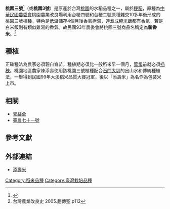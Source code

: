 {{Infobox Cultivar
| name = 桃園三號
| image = 
| image_width = 200px
| image_caption = 
| genus = [[稻属|稻属]] ''Oryza''
| species = [[稻|稻]] ''O. sativa''
| hybrid = 台稉4號（母本）、台稉2號（父本）
| group = [[粳稻|粳稻]] ''O. s.'' ssp. ''japonica''
| cultivar = 桃園三號（原品系代號台農育72017號）
| marketing_names = 新香米
| origin = {{ROC-TW}}
| subdivision = [[台農71號|台農71號]]<ref>{{Cite web |url = https://www.newsmarket.com.tw/blog/2545/ |title = 經典好米 幕後秘辛！芋香米的瑜亮之爭 |author = 汪文豪 |date = 2011-10-16 |publisher = 上下游News&Market新聞市集 |language = zh-tw |accessdate = 2016-09-12 |quote = 台農71號與桃園3號均是農委會農業試驗所郭益全與陳治官博士於1990年代初期進行雜交的稻米品種。這是有鑑於當時泰國的香米因為帶有濃郁茉莉花香，台灣消費者接受度不高，為了開發新的香米品種，農試所針對帶有淡雅芋頭香味的稻米進行選育，分別雜交出台農71號與桃園3號這兩個品種的前身。 |archive-date = 2016-09-18 |archive-url = https://web.archive.org/web/20160918215211/https://www.newsmarket.com.tw/blog/2545/ |dead-url = no }}</ref>
}}

'''桃園三號'''<ref>{{Cite web |url = http://www.hsinwu.com.tw/product-detail.php?p_id=13 |title = 桃園縣新屋鄉桃園三號（新香米）介紹 |author =  |date =  |publisher = 新屋鄉農會 |language = zh-tw |accessdate = 2016-09-12 |quote = 桃園三號香米是行政院農業委員會桃園區農業改良場經10多年所育成的水稻新品種，商業名稱命為（新香），命名由來因為育成地在桃園縣新屋鄉，一方面是由於它的香味有濃郁宜人的芋頭香，這種香味更符合米飯的食味，和目前國外所流行的香米以爆米花香和茉莉花香是有所區隔，本會經試銷後消費者的反應和口碑極佳，顯示芋頭香更是一種受到消費者喜愛的香味。 |archive-url = https://web.archive.org/web/20111106150211/http://www.hsinwu.com.tw/product-detail.php?p_id=13 |archive-date = 2011-11-06 |dead-url = yes }}</ref>（或'''桃園3號'''）是原產於台灣[[桃園市|桃園]]的水稻品種之一，屬於[[粳稻|粳稻]]，原種為[[中華民國農委會|中華民國農委會]]桃園農業改良場利用台粳四號和台粳二號原種雜交10多年後形成的桃園三號植種，特色是低溫儲存4個月後香氣極濃，連煮成[[糙米|糙米]]飯都有香氣，若是白米飯則有類似雞湯的香氣。故民國93年農委會將桃園三號商品名稱定為'''新香米'''。<ref>台灣農業改良史 2005.趙傳聖.p112</ref>

== 種植 ==
正確種法為農家必須親自育苗，種植期必須比一般稻米早一個月，[[驚蛰|驚蛰]]前就必須[[插秧|插秧]]。桃園地區農家陳添壽使用該桃園三號植種配合[[石門大圳|石門大圳]]的出山水和傳統種植法，一舉得到民國99年大溪稻米品質大賽冠軍，後以「添壽米」為名作為包裝米上市。

== 相關 ==
*[[郭益全|郭益全]]
*[[臺農七十一號|臺農七十一號]]

== 參考文獻 ==
{{reflist|2}}

== 外部連結 ==
*[http://rice.got7.org 添壽米] {{Wayback|url=http://rice.got7.org/ |date=20190829015304 }}

[[Category:稻米品種|Category:稻米品種]]
[[Category:臺灣栽培品種|Category:臺灣栽培品種]]
